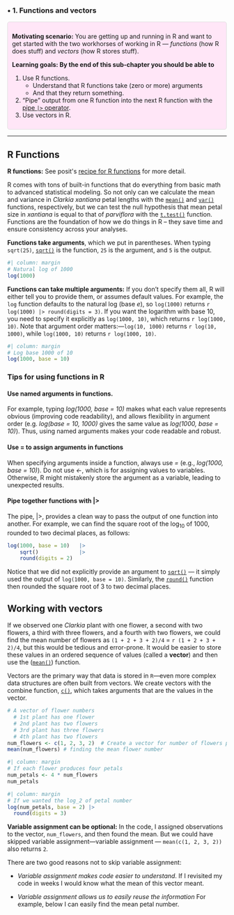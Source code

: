 ### • 1. Functions and vectors {.unnumbered #functions_and_vectors}



::: {.motivation style="background-color: #ffe6f7; padding: 10px; border: 1px solid #ddd; border-radius: 5px;"}


**Motivating scenario:**  You are getting up and running in R and want to get started with the two workhorses of working in R — *functions* (how R does stuff) and *vectors* (how R stores stuff).          

**Learning goals: By the end of this sub-chapter you should be able to**  

1. Use R functions.  
   - Understand that R functions take (zero or more) arguments
   - And that they return something.    
2. "Pipe" output from one R function into the next R function with the [pipe `|>` operator](https://stat.ethz.ch/R-manual/R-devel/library/base/html/pipeOp.html). 
3. Use vectors in R.  

:::     

---  


## R Functions  

[**R functions:** See posit\'s [recipe for R functions](https://posit.cloud/learn/recipes/basics/BasicB4) for more detail.]{.column-margin}


R comes with tons of built-in functions that do everything from basic math to advanced statistical modeling. So not only can we calculate the mean and variance in *Clarkia xantiana* petal lengths with the [`mean()`](https://stat.ethz.ch/R-manual/R-devel/library/base/html/mean.html) and  [`var()`](https://stat.ethz.ch/R-manual/R-devel/library/stats/html/cor.html) functions, respectively, but we can test the null hypothesis that mean petal size in *xantiana* is equal to that of *parviflora*  with the [`t.test()`](https://stat.ethz.ch/R-manual/R-devel/library/stats/html/t.test.html) function. Functions are the foundation of how we do things in R -- they save time and ensure consistency across your analyses.




**Functions take arguments**, which we put in parentheses. When  typing `sqrt(25)`, [`sqrt()`](https://stat.ethz.ch/R-manual/R-devel/library/base/html/MathFun.html) is the function, `25` is the argument, and `5` is the output.  


```r
#| column: margin
# Natural log of 1000
log(1000)             
```  


**Functions can take multiple arguments:**  If you don’t specify them all, R will either tell you to provide them, or assumes default values. For example, the `log` function defaults to the natural log (base *e*), so  `log(1000)` returns `r log(1000) |> round(digits = 3)`. If you want the logarithm with base 10, you need to specify it explicitly as `log(1000, 10)`, which returns `r log(1000, 10)`. Note that argument order matters:—`log(10, 1000)` returns `r log(10, 1000)`, while `log(1000, 10)` returns `r log(1000, 10)`. 


```r
#| column: margin
# Log base 1000 of 10
log(1000, base = 10)  
```  

:::protip

### Tips for using functions in R

#### **Use named arguments in functions**. 

For example, typing *log(1000, base = 10)* makes what each value represents obvious (improving code readability), and allows flexibility in argument order (e.g. *log(base = 10, 1000)* gives the same value as *log(1000, base = 10)*). Thus, using named arguments makes your code readable and robust. 


  
#### **Use = to assign arguments in functions**   

When specifying arguments inside a function, always use *=* (e.g., *log(1000, base = 10)*). Do not use *<-*, which is for assigning values to variables. Otherwise, R might mistakenly store the argument as a variable, leading to unexpected results.  



#### **Pipe together functions with |>**    

The pipe, |>, provides a clean way to pass the output of one function into another. For example, we can find the square root of the $\text{log}_{10}$ of 1000, rounded to two decimal places, as follows:  

```r
log(1000, base = 10)   |>  
    sqrt()             |>  
    round(digits = 2)
```

Notice that we did not explicitly provide an argument to [`sqrt()`](https://stat.ethz.ch/R-manual/R-devel/library/base/html/MathFun.html) — it simply used the output of `log(1000, base = 10)`. Similarly, the [`round()`](https://stat.ethz.ch/R-manual/R-devel/library/base/html/Round.html) function then rounded the square root of 3 to two decimal places.  
:::  



## Working with vectors  {#vectors}


If we observed one *Clarkia* plant with one flower, a second with two flowers, a third with three flowers, and a fourth with two flowers, we could find the mean number of flowers as `(1 + 2 + 3 + 2)/4` = `r (1 + 2 + 3 + 2)/4`, but this would be tedious and error-prone. It would be easier to store these values in an ordered sequence of values (called a **vector**) and then use the ([`mean()`](https://stat.ethz.ch/R-manual/R-devel/library/base/html/mean.html)) function. 



Vectors are the primary way that data is stored in `R`—even more complex data structures are often  built from  vectors. We create vectors with the combine function, [`c()`](https://stat.ethz.ch/R-manual/R-devel/library/base/html/c.html), which takes arguments that are the values in the vector.  

```r
# A vector of flower numbers
  # 1st plant has one flower
  # 2nd plant has two flowers
  # 3rd plant has three flowers
  # 4th plant has two flowers
num_flowers <- c(1, 2, 3, 2)  # Create a vector for number of flowers per plant
mean(num_flowers) # finding the mean flower number
```

```r
#| column: margin
# If each flower produces four petals  
num_petals <- 4 * num_flowers
num_petals
```

```r
#| column: margin
# If we wanted the log_2 of petal number 
log(num_petals, base = 2) |>
  round(digits = 3)
```


:::fyi 
**Variable assignment can be optional:** In the code, I assigned observations to the vector, `num_flowers`, and then found the mean. But we could have skipped variable assignment—variable assignment — `mean(c(1, 2, 3, 2))` also returns `2`.  


There are two good reasons not to skip variable assignment:    

- *Variable assignment makes code easier to understand*. If I revisited my code in weeks I would know what the mean of this vector meant.   

- *Variable assignment allows us to easily reuse the information* For example, below I can easily find the mean petal number.   
:::

